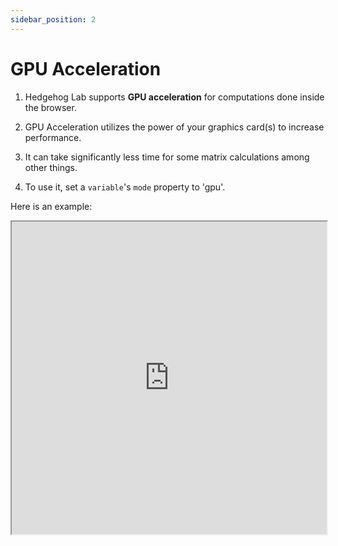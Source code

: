 ```yaml
---
sidebar_position: 2
---
```



# GPU Acceleration

1. Hedgehog Lab supports **GPU acceleration** for computations done inside the browser.

2. GPU Acceleration utilizes the power of your graphics card(s) to increase performance.

3. It can take significantly less time for some matrix calculations among other things.

4. To use it, set a `variable`'s `mode` property to 'gpu'.

Here is an example: 

<iframe src="https://hlab.app/s/docs/gpuacceleration_hbook"
    width="100%"
    height="500px"/>

---

:::tip

Try out different dimensions or different calculations to see the impact.

The results may vary among different browsers and computers.

:::

---
